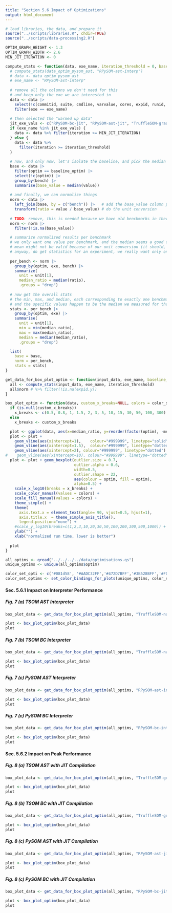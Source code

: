 ```yaml
---
title: "Section 5.6 Impact of Optimizations"
output: html_document
---
```


```r
# load libraries, the data, and prepare it
source("../scripts/libraries.R", chdir=TRUE)
source("../scripts/data-processing2.R")

OPTIM_GRAPH_HEIGHT <- 1.3
OPTIM_GRAPH_WIDTH <- 2.6
MIN_JIT_ITERATION <- 0

compute_stats <- function(data, exe_name, iteration_threshold = 0, baseline_optim="all optimizations") {
  # compute_stats(data_optim_pysom_ast, "RPySOM-ast-interp")
  # data <- data_optim_pysom_ast
  # exe_name <- "RPySOM-ast-interp"
  
  # remove all the columns we don't need for this
  # and keep only the exe we are interested in
  data <- data |>
    select(!c(commitid, suite, cmdline, varvalue, cores, expid, runid, trialid, envid, inputsize, extraargs, warmup, invocation)) |>
    filter(exe == exe_name)
  
  # then selected the "warmed up data"
  jit_exe_vals <- c("RPySOM-bc-jit", "RPySOM-ast-jit", "TruffleSOM-graal", "TruffleSOM-graal-bc")
  if (exe_name %in% jit_exe_vals) {
    data <- data %>% filter(iteration >= MIN_JIT_ITERATION)
  } else {
    data <- data %>% 
      filter(iteration >= iteration_threshold)    
  }
  
  # now, and only now, let's isolate the baseline, and pick the median
  base <- data |>
    filter(optim == baseline_optim) |>
    select(!c(optim)) |>
    group_by(bench) |>
    summarise(base_value = median(value))
  
  # and finally, we can normalize things
  norm <- data |>
    left_join(base, by = c("bench")) |>   # add the base_value column per join
    transform(ratio = value / base_value) # do the unit conversion
  
  # TODO: remove, this is needed because we have old benchmarks in there
  norm <- norm |>
    filter(!is.na(base_value))

  # summarize normalized results per benchmark
  # we only want one value per benchmark, and the median seems a good choice
  # mean might not be valid because of our unit conversion (it should, but who knows statistics...)
  # anyway, do get statistics for an experiment, we really want only one value per benchmark
  
  per_bench <- norm |>
    group_by(optim, exe, bench) |>
    summarize(
      unit = unit[1],
      median_ratio = median(ratio),
      .groups = "drop")
  
  # now get the overall stats
  # the min, max, and median, each corresponding to exactly one benchmark
  # and the specific values happen to be the median we measured for that benchmark
  stats <- per_bench |>
    group_by(optim, exe) |>
    summarise(
      unit = unit[1],
      min = min(median_ratio),
      max = max(median_ratio),
      median = median(median_ratio),
      .groups = "drop")

  list(
    base = base,
    norm = per_bench,
    stats = stats)
}

get_data_for_box_plot_optim <- function(input_data, exe_name, baseline_optim_name="all optimizations", iteration_threshold=0) {
  all <- compute_stats(input_data, exe_name, iteration_threshold)
  all$norm # %>% filter(!is.na(expid.y))
}

box_plot_optim <- function(data, custom_x_breaks=NULL, colors = color_set_optims) {
  if (is.null(custom_x_breaks))
    x_breaks <- c(0.5, 0.8, 1, 1.5, 2, 3, 5, 10, 15, 30, 50, 100, 300)
  else
    x_breaks <- custom_x_breaks

  plot <- ggplot(data, aes(x=median_ratio, y=reorder(factor(optim), -median_ratio, FUN = median)))
  plot <- plot + 
    geom_vline(aes(xintercept=1),    colour="#999999", linetype="solid") +
    geom_vline(aes(xintercept=1.5),  colour="#999999", linetype="dotted") +
    geom_vline(aes(xintercept=2), colour="#999999", linetype="dotted") #+
#    geom_vline(aes(xintercept=10), colour="#999999", linetype="dotted")
  plot <- plot + geom_boxplot(outlier.size = 0.7,
                              outlier.alpha = 0.6,
                              width=0.5,
                              outlier.shape = 22,
                              aes(colour = optim, fill = optim), 
                              alpha=0.5) +
    scale_x_log10(breaks = x_breaks) +
    scale_color_manual(values = colors) +
    scale_fill_manual(values = colors) +
    theme_simple() +
    theme(
      axis.text.x = element_text(angle= 90, vjust=0.5, hjust=1),
      axis.title.x  = theme_simple_axis_title(),
      legend.position="none") +
    #scale_y_log10(breaks=c(1,2,3,10,20,30,50,100,200,300,500,1000)) + #limit=c(0,30), breaks=seq(0,100,5), expand = c(0,0)
    ylab("") +
    xlab("normalized run time, lower is better")
  
  plot
}

all_optims <- qread("../../../../data/optimisations.qs")
unique_optims <- unique(all_optims$optim)

color_set_opti <- c('#081d58', '#AADC32FF','#472D7BFF','#3B528BFF','#FDE725FF','#440154FF','#1d91c0','#238b45','#ec7014')
color_set_optims <- set_color_bindings_for_plots(unique_optims, color_set_opti)
```

#### Sec. 5.6.1 Impact on Interpreter Performance

##### Fig. 7 (a) TSOM AST Interpreter

```r
box_plot_data <- get_data_for_box_plot_optim(all_optims, "TruffleSOM-native-interp-ast")

plot <- box_plot_optim(box_plot_data)
plot
```

##### Fig. 7 (b) TSOM BC Interpreter

```r
box_plot_data <- get_data_for_box_plot_optim(all_optims, "TruffleSOM-native-interp-bc")

plot <- box_plot_optim(box_plot_data)
plot
```

##### Fig. 7 (c) PySOM AST Interpreter

```r
box_plot_data <- get_data_for_box_plot_optim(all_optims, "RPySOM-ast-interp")

plot <- box_plot_optim(box_plot_data)
plot
```

##### Fig. 7 (c) PySOM BC Interpreter

```r
box_plot_data <- get_data_for_box_plot_optim(all_optims, "RPySOM-bc-interp")

plot <- box_plot_optim(box_plot_data)
plot
```

#### Sec. 5.6.2 Impact on Peak Performance

##### Fig. 8 (a) TSOM AST with JIT Compilation

```r
box_plot_data <- get_data_for_box_plot_optim(all_optims, "TruffleSOM-graal")

plot <- box_plot_optim(box_plot_data)
plot
```

##### Fig. 8 (b) TSOM BC with JIT Compilation

```r
box_plot_data <- get_data_for_box_plot_optim(all_optims, "TruffleSOM-graal-bc")

plot <- box_plot_optim(box_plot_data)
plot
```

##### Fig. 8 (c) PySOM AST with JIT Compilation

```r
box_plot_data <- get_data_for_box_plot_optim(all_optims, "RPySOM-ast-jit")

plot <- box_plot_optim(box_plot_data)
plot
```

##### Fig. 8 (c) PySOM BC with JIT Compilation

```r
box_plot_data <- get_data_for_box_plot_optim(all_optims, "RPySOM-bc-jit")

plot <- box_plot_optim(box_plot_data)
plot
```